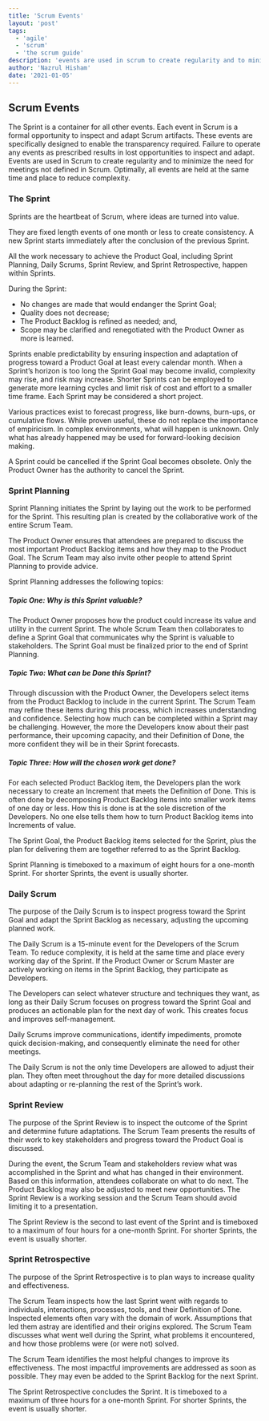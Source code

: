 ```yaml
---
title: 'Scrum Events'
layout: 'post'
tags:
  - 'agile'
  - 'scrum'
  - 'the scrum guide'
description: 'events are used in scrum to create regularity and to minimize the need for meetings not defined in scrum'
author: 'Nazrul Hisham'
date: '2021-01-05'
---
```


## Scrum Events

The Sprint is a container for all other events.
Each event in Scrum is a formal opportunity to inspect and adapt Scrum artifacts.
These events are specifically designed to enable the transparency required.
Failure to operate any events as prescribed results in lost opportunities to inspect and adapt.
Events are used in Scrum to create regularity and to minimize the need for meetings not defined in Scrum.
Optimally, all events are held at the same time and place to reduce complexity.

### The Sprint

Sprints are the heartbeat of Scrum, where ideas are turned into value.

They are fixed length events of one month or less to create consistency.
A new Sprint starts immediately after the conclusion of the previous Sprint.

All the work necessary to achieve the Product Goal, including Sprint Planning, Daily Scrums, Sprint Review, and Sprint Retrospective, happen within Sprints.

During the Sprint:

- No changes are made that would endanger the Sprint Goal;
- Quality does not decrease;
- The Product Backlog is refined as needed; and,
- Scope may be clarified and renegotiated with the Product Owner as more is learned.

Sprints enable predictability by ensuring inspection and adaptation of progress toward a Product Goal at least every calendar month.
When a Sprint’s horizon is too long the Sprint Goal may become invalid, complexity may rise, and risk may increase.
Shorter Sprints can be employed to generate more learning cycles and limit risk of cost and effort to a smaller time frame. 
Each Sprint may be considered a short project.

Various practices exist to forecast progress, like burn-downs, burn-ups, or cumulative flows.
While proven useful, these do not replace the importance of empiricism. In complex environments, what will happen is unknown.
Only what has already happened may be used for forward-looking decision making.

A Sprint could be cancelled if the Sprint Goal becomes obsolete.
Only the Product Owner has the authority to cancel the Sprint.

### Sprint Planning

Sprint Planning initiates the Sprint by laying out the work to be performed for the Sprint.
This resulting plan is created by the collaborative work of the entire Scrum Team.

The Product Owner ensures that attendees are prepared to discuss the most important Product Backlog items and how they map to the Product Goal.
The Scrum Team may also invite other people to attend Sprint Planning to provide advice.

Sprint Planning addresses the following topics:

##### Topic One: Why is this Sprint valuable?
The Product Owner proposes how the product could increase its value and utility in the current Sprint.
The whole Scrum Team then collaborates to define a Sprint Goal that communicates why the Sprint is valuable to stakeholders.
The Sprint Goal must be finalized prior to the end of Sprint Planning.

##### Topic Two: What can be Done this Sprint?
Through discussion with the Product Owner, the Developers select items from the Product Backlog to include in the current Sprint. 
The Scrum Team may refine these items during this process, which increases understanding and confidence.
Selecting how much can be completed within a Sprint may be challenging.
However, the more the Developers know about their past performance, their upcoming capacity, and their Definition of Done, the more confident they will be in their Sprint forecasts.

##### Topic Three: How will the chosen work get done?
For each selected Product Backlog item, the Developers plan the work necessary to create an Increment that meets the Definition of Done.
This is often done by decomposing Product Backlog items into smaller work items of one day or less. How this is done is at the sole discretion of the Developers.
No one else tells them how to turn Product Backlog items into Increments of value.

The Sprint Goal, the Product Backlog items selected for the Sprint, plus the plan for delivering them are together referred to as the Sprint Backlog.

Sprint Planning is timeboxed to a maximum of eight hours for a one-month Sprint. For shorter Sprints, the event is usually shorter.

### Daily Scrum

The purpose of the Daily Scrum is to inspect progress toward the Sprint Goal and adapt the Sprint Backlog as necessary, adjusting the upcoming planned work.

The Daily Scrum is a 15-minute event for the Developers of the Scrum Team.
To reduce complexity, it is held at the same time and place every working day of the Sprint.
If the Product Owner or Scrum Master are actively working on items in the Sprint Backlog, they participate as Developers.

The Developers can select whatever structure and techniques they want, as long as their Daily Scrum focuses on progress toward the Sprint Goal and produces an actionable plan for the next day of work.
This creates focus and improves self-management.

Daily Scrums improve communications, identify impediments, promote quick decision-making, and consequently eliminate the need for other meetings.

The Daily Scrum is not the only time Developers are allowed to adjust their plan.
They often meet throughout the day for more detailed discussions about adapting or re-planning the rest of the Sprint’s work.

### Sprint Review
The purpose of the Sprint Review is to inspect the outcome of the Sprint and determine future adaptations.
The Scrum Team presents the results of their work to key stakeholders and progress toward the Product Goal is discussed.

During the event, the Scrum Team and stakeholders review what was accomplished in the Sprint and what has changed in their environment.
Based on this information, attendees collaborate on what to do next.
The Product Backlog may also be adjusted to meet new opportunities.
The Sprint Review is a working session and the Scrum Team should avoid limiting it to a presentation.

The Sprint Review is the second to last event of the Sprint and is timeboxed to a maximum of four hours for a one-month Sprint.
For shorter Sprints, the event is usually shorter.

### Sprint Retrospective
The purpose of the Sprint Retrospective is to plan ways to increase quality and effectiveness.

The Scrum Team inspects how the last Sprint went with regards to individuals, interactions, processes, tools, and their Definition of Done.
Inspected elements often vary with the domain of work.
Assumptions that led them astray are identified and their origins explored.
The Scrum Team discusses what went well during the Sprint, what problems it encountered, and how those problems were (or were not) solved.

The Scrum Team identifies the most helpful changes to improve its effectiveness.
The most impactful improvements are addressed as soon as possible. They may even be added to the Sprint Backlog for the next Sprint.

The Sprint Retrospective concludes the Sprint.
It is timeboxed to a maximum of three hours for a one-month Sprint.
For shorter Sprints, the event is usually shorter.
